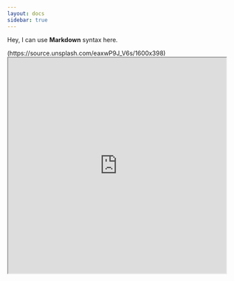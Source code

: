 ```yaml
---
layout: docs
sidebar: true
---
```


 
<Bleed>Hey, I can use **Markdown** syntax here.</Bleed>
 
<Bleed full>
  (https://source.unsplash.com/eaxwP9J_V6s/1600x398)
</Bleed>
 
<Bleed full>
  <iframe
     src="https://www.naugahyde.com/catalog/"
    width="100%"
    height="500px"
    title="SWR-States"
  />
</Bleed>

